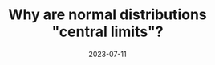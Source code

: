 ---
title: Why are normal distributions "central limits"?
description: A visual trick for computing the sum of two normally-distributed variables, and how it fits into the Central Limit Theorem
date: 2023-07-11
video: d_qvLDhkg00
source: _2023/convolutions2/gauss_example_supplements.py
credits:
- Lesson by Grant Sanderson
---